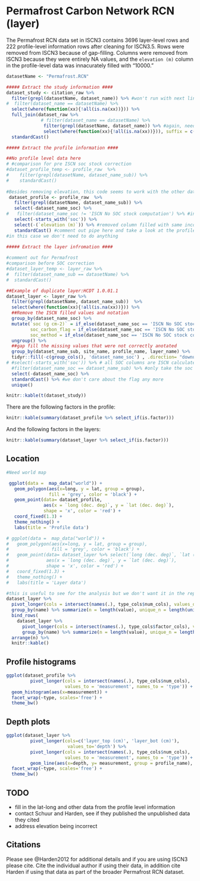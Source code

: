 # Permafrost Carbon Network RCN (layer)

The Permafrost RCN  data set in ISCN3 contains 3696 layer-level rows and 222 profile-level information rows after cleaning for ISCN3.5.
Rows were removed from ISCN3 because of gap-filling.
Columns were removed from ISCN3 because they were entirely NA values, and the `elevation (m)` column in the profile-level data was innacurately filled with "10000."

```r
datasetName <- "Permafrost.RCN"

##### Extract the study information ####
dataset_study <- citation_raw %>% 
  filter(grepl(datasetName, dataset_name)) %>% #won't run with next line, need this one instead
#  filter(dataset_name == datasetName) %>%
  select(where(function(xx){!all(is.na(xx))})) %>%
  full_join(dataset_raw %>% 
             # filter(dataset_name == datasetName) %>%
              filter(grepl(datasetName, dataset_name)) %>% #again, needs the grepl to run; seems to work for datasets that don't need filling to fix empty values in citations
              select(where(function(xx){!all(is.na(xx))})), suffix = c('_citation', '_dataset'))%>%
  standardCast()
```

```r
##### Extract the profile information ####

##No profile level data here
# #comparison for pre ISCN soc stock correction
#dataset_profile_temp <- profile_raw  %>%
#    filter(grepl(datasetName, dataset_name_sub)) %>%
#    standardCast()
 
#Besides removing elevation, this code seems to work with the other datasets, might be able to replace that of the template
 dataset_profile <- profile_raw  %>%
   filter(grepl(datasetName, dataset_name_sub)) %>%
   select(-dataset_name_soc) %>%
#   filter(dataset_name_soc != 'ISCN No SOC stock computation') %>% #information is duplicated, just remove the ISCN rows
   select(-starts_with('soc')) %>%
   select(-(`elevation (m)`)) %>% #removed column filled with same incorrect value
   standardCast() #comment out pipe here and take a look at the profile information to figure out how to remove ISCN soc computations
#in this case we don't need to do anything
```
 
```r
##### Extract the layer infromation ####
 
#comment out for Permafrost
#comparison before SOC correction 
#dataset_layer_temp <- layer_raw %>%
#  filter(dataset_name_sub == datasetName) %>%
#  standardCast()

##Example of duplicate layer:HCDT 1.0.01.1
dataset_layer <- layer_raw %>%
  filter(grepl(datasetName, dataset_name_sub))  %>%
  select(where(function(xx){!all(is.na(xx))})) %>%
  ##Remove the ISCN filled values and notation
  group_by(dataset_name_soc) %>%
  mutate(`soc (g cm-2)` = if_else(dataset_name_soc == 'ISCN No SOC stock computation', rep(NA_character_, length(`soc (g cm-2)`)), `soc (g cm-2)`),
         soc_carbon_flag = if_else(dataset_name_soc == 'ISCN No SOC stock computation', rep(NA_character_, length(soc_carbon_flag)), soc_carbon_flag),
         soc_method = if_else(dataset_name_soc == 'ISCN No SOC stock computation', rep(NA_character_, length(soc_method)), soc_method)) %>%
  ungroup() %>%
  ##gap fill the missing values that were not correctly anotated
  group_by(dataset_name_sub, site_name, profile_name, layer_name) %>%
  tidyr::fill(-c(group_cols(), 'dataset_name_soc') , .direction= "downup")%>%
# #select(-starts_with('soc')) %>% # all SOC columns are ISCN calculated regardless of dataset_name_soc apparently
  #filter(dataset_name_soc == dataset_name_sub) %>% #only take the soc values provided by the submitter
  select(-dataset_name_soc) %>%
  standardCast() %>% #we don't care about the flag any more
  unique()
```

```r
knitr::kable(t(dataset_study))
```


There are the following factors in the profile:

```r
knitr::kable(summary(dataset_profile %>% select_if(is.factor)))
```

And the following factors in the layers:
```r
knitr::kable(summary(dataset_layer %>% select_if(is.factor)))
```


## Location

```r
#Need world map

 ggplot(data =  map_data("world")) + 
   geom_polygon(aes(x=long, y = lat, group = group), 
                fill = 'grey', color = 'black') + 
   geom_point(data= dataset_profile, 
              aes(x = `long (dec. deg)`, y = `lat (dec. deg)`),
              shape = 'x', color = 'red') +
   coord_fixed(1.3) +
   theme_nothing() +
   labs(title = 'Profile data')

# ggplot(data =  map_data("world")) + 
#   geom_polygon(aes(x=long, y = lat, group = group), 
#                fill = 'grey', color = 'black') + 
#   geom_point(data= dataset_layer %>% select(`long (dec. deg)`, `lat (dec. deg)`) %>% unique(), 
#              aes(x = `long (dec. deg)`, y = `lat (dec. deg)`),
#              shape = 'x', color = 'red') +
#   coord_fixed(1.3) +
#   theme_nothing() +
#   labs(title = 'Layer data')

```

```r
#this is useful to see for the analysis but we don't want it in the report
dataset_layer %>%
  pivot_longer(cols = intersect(names(.), type_cols$num_cols), values_drop_na = TRUE) %>%
  group_by(name) %>% summarize(n = length(value), unique_n = length(unique(value))) %>%
  bind_rows(
    dataset_layer %>%
      pivot_longer(cols = intersect(names(.), type_cols$factor_cols), values_drop_na = TRUE) %>%
      group_by(name) %>% summarize(n = length(value), unique_n = length(unique(value))) ) %>%
  arrange(n) %>%
  knitr::kable()
```

## Profile histograms

```r
ggplot(dataset_profile %>%
         pivot_longer(cols = intersect(names(.), type_cols$num_cols), 
                      values_to = 'measurement', names_to = 'type')) +
  geom_histogram(aes(x=measurement)) +
  facet_wrap(~type, scales='free') +
  theme_bw()
```

## Depth plots

```r
ggplot(dataset_layer %>% 
         pivot_longer(cols=c('layer_top (cm)', 'layer_bot (cm)'),
                       values_to='depth') %>%
         pivot_longer(cols = intersect(names(.), type_cols$num_cols), 
                      values_to = 'measurement', names_to = 'type')) +
         geom_line(aes(x=depth, y= measurement, group = profile_name), alpha = 0.5) +
  facet_wrap(~type, scales='free') +
  theme_bw()
```

## TODO

- fill in the lat-long and other data from the profile level information
- contact Schuur and Harden, see if they published the unpublished data they cited
- address elevation being incorrect

## Citations

Please see @Harden2012 for additional details and if you are using ISCN3 please cite.
Cite the individual author if using their data, in addition cite Harden if using that data as part of the broader Permafrost RCN dataset.
